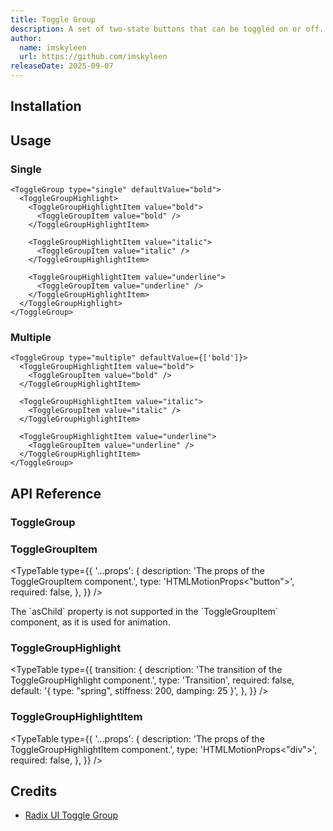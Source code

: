 ```yaml
---
title: Toggle Group
description: A set of two-state buttons that can be toggled on or off.
author:
  name: imskyleen
  url: https://github.com/imskyleen
releaseDate: 2025-09-07
---
```


<ComponentPreview name="demo-primitives-radix-toggle-group" />

## Installation

<ComponentInstallation name="primitives-radix-toggle-group" />

## Usage

### Single

```tsx
<ToggleGroup type="single" defaultValue="bold">
  <ToggleGroupHighlight>
    <ToggleGroupHighlightItem value="bold">
      <ToggleGroupItem value="bold" />
    </ToggleGroupHighlightItem>

    <ToggleGroupHighlightItem value="italic">
      <ToggleGroupItem value="italic" />
    </ToggleGroupHighlightItem>

    <ToggleGroupHighlightItem value="underline">
      <ToggleGroupItem value="underline" />
    </ToggleGroupHighlightItem>
  </ToggleGroupHighlight>
</ToggleGroup>
```

### Multiple

```tsx
<ToggleGroup type="multiple" defaultValue={['bold']}>
  <ToggleGroupHighlightItem value="bold">
    <ToggleGroupItem value="bold" />
  </ToggleGroupHighlightItem>

  <ToggleGroupHighlightItem value="italic">
    <ToggleGroupItem value="italic" />
  </ToggleGroupHighlightItem>

  <ToggleGroupHighlightItem value="underline">
    <ToggleGroupItem value="underline" />
  </ToggleGroupHighlightItem>
</ToggleGroup>
```

## API Reference

### ToggleGroup

<ExternalLink
  href="https://www.radix-ui.com/primitives/docs/components/toggle-group#root"
  text="Radix UI API Reference - ToggleGroup.Root"
/>

### ToggleGroupItem

<ExternalLink
  href="https://www.radix-ui.com/primitives/docs/components/toggle-group#item"
  text="Radix UI API Reference - ToggleGroup.Item"
/>

<TypeTable
  type={{
    '...props': {
      description: 'The props of the ToggleGroupItem component.',
      type: 'HTMLMotionProps<"button">',
      required: false,
    },
  }}
/>

<Callout type="info">
  The `asChild` property is not supported in the `ToggleGroupItem` component, as
  it is used for animation.
</Callout>

### ToggleGroupHighlight

<ExternalLink
  href="https://animate-ui.com/docs/primitives/effects/highlight#highlight"
  text="Animate UI API Reference - Highlight"
/>

<TypeTable
  type={{
    transition: {
      description: 'The transition of the ToggleGroupHighlight component.',
      type: 'Transition',
      required: false,
      default: '{ type: "spring", stiffness: 200, damping: 25 }',
    },
  }}
/>

### ToggleGroupHighlightItem

<ExternalLink
  href="https://animate-ui.com/docs/primitives/effects/highlight#highlightitem"
  text="Animate UI API Reference - HighlightItem"
/>

<TypeTable
  type={{
    '...props': {
      description: 'The props of the ToggleGroupHighlightItem component.',
      type: 'HTMLMotionProps<"div">',
      required: false,
    },
  }}
/>

## Credits

- [Radix UI Toggle Group](https://www.radix-ui.com/primitives/docs/components/toggle-group)

